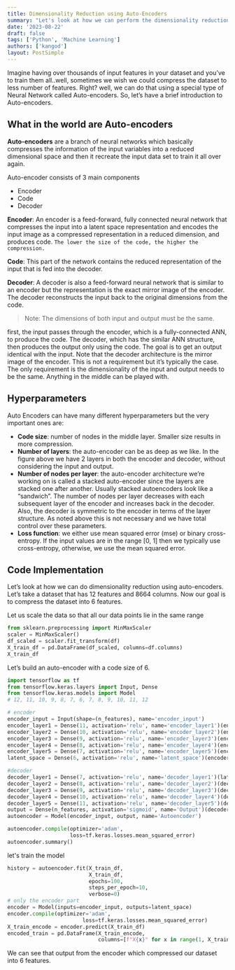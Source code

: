 ```yaml
---
title: Dimensionality Reduction using Auto-Encoders
summary: "Let's look at how we can perform the dimensionality reduction using the Auto-Encoders using Tensorflow"
date: '2023-08-22'
draft: false
tags: ['Python', 'Machine Learning']
authors: ['kangod']
layout: PostSimple
---
```


<TOCInline toc={props.toc} asDisclosure />

Imagine having over thousands of input features in your dataset and you’ve to train them all..well, sometimes we wish we could compress the dataset to less number of features. Right? well, we can do that using a special type of Neural Network called Auto-encoders.
So, let’s have a brief introduction to Auto-encoders.

## What in the world are Auto-encoders

**Auto-encoders** are a branch of neural networks which basically compresses the information of the input variables into a reduced dimensional space and then it recreate the input data set to train it all over again.

Auto-encoder consists of 3 main components

- Encoder
- Code
- Decoder

**Encoder**: An encoder is a feed-forward, fully connected neural network that compresses the input into a latent space representation and encodes the input image as a compressed representation in a reduced dimension, and produces code. `The lower the size of the code, the higher the compression.`

<CImage src="/static/blog/DcsT4AtAq8dxqbDHP_Uppg.webp" caption="Auto Encoder Architecture" />

**Code**: This part of the network contains the reduced representation of the input that is fed into the decoder.

**Decoder**: A decoder is also a feed-forward neural network that is similar to an encoder but the representation is the exact mirror image of the encoder. The decoder reconstructs the input back to the original dimensions from the code.

> Note: The dimensions of both input and output must be the same.

first, the input passes through the encoder, which is a fully-connected ANN, to produce the code. The decoder, which has the similar ANN structure, then produces the output only using the code. The goal is to get an output identical with the input. Note that the decoder architecture is the mirror image of the encoder. This is not a requirement but it’s typically the case. The only requirement is the dimensionality of the input and output needs to be the same. Anything in the middle can be played with.

## Hyperparameters

Auto Encoders can have many different hyperparameters but the very important ones are:

- **Code size**: number of nodes in the middle layer. Smaller size results in more compression.
- **Number of layers**: the auto-encoder can be as deep as we like. In the figure above we have 2 layers in both the encoder and decoder, without considering the input and output.
- **Number of nodes per layer**: the auto-encoder architecture we’re working on is called a stacked auto-encoder since the layers are stacked one after another. Usually stacked autoencoders look like a “sandwich”. The number of nodes per layer decreases with each subsequent layer of the encoder and increases back in the decoder. Also, the decoder is symmetric to the encoder in terms of the layer structure. As noted above this is not necessary and we have total control over these parameters.
- **Loss function**: we either use mean squared error (mse) or binary cross-entropy. If the input values are in the range [0, 1] then we typically use cross-entropy, otherwise, we use the mean squared error.

## Code Implementation

Let’s look at how we can do dimensionality reduction using auto-encoders. Let’s take a dataset that has 12 features and 8664 columns. Now our goal is to compress the dataset into 6 features.

<CImage
  src="/static/blog/5Lw8YLwLpAsq9wTNdSyDUA.webp"
  caption="Original dataset with 12 features"
/>

Let us scale the data so that all our data points lie in the same range

```py:autoencoder.py
from sklearn.preprocessing import MinMaxScaler
scaler = MinMaxScaler()
df_scaled = scaler.fit_transform(df)
X_train_df = pd.DataFrame(df_scaled, columns=df.columns)
X_train_df
```

<CImage src="/static/blog/6whoBrbY9x-2gzxbjJhWww.webp" caption="dataset after scaling" />

Let’s build an auto-encoder with a code size of 6.

```py:autoencoder.py
import tensorflow as tf
from tensorflow.keras.layers import Input, Dense
from tensorflow.keras.models import Model
# 12, 11, 10, 9, 8, 7, 6, 7, 8, 9, 10, 11, 12

# encoder
encoder_input = Input(shape=(n_features), name='encoder_input')
encoder_layer1 = Dense(11, activation='relu', name='encoder_layer1')(encoder_input)
encoder_layer2 = Dense(10, activation='relu', name='encoder_layer2')(encoder_layer1)
encoder_layer3 = Dense(9, activation='relu', name='encoder_layer3')(encoder_layer2)
encoder_layer4 = Dense(8, activation='relu', name='encoder_layer4')(encoder_layer3)
encoder_layer5 = Dense(7, activation='relu', name='encoder_layer5')(encoder_layer4)
latent_space = Dense(6, activation='relu', name='latent_space')(encoder_layer5)

#decoder
decoder_layer1 = Dense(7, activation='relu', name='decoder_layer1')(latent_space)
decoder_layer2 = Dense(8, activation='relu', name='decoder_layer2')(decoder_layer1)
decoder_layer3 = Dense(9, activation='relu', name='decoder_layer3')(decoder_layer2)
decoder_layer4 = Dense(10, activation='relu', name='decoder_layer4')(decoder_layer3)
decoder_layer5 = Dense(11, activation='relu', name='decoder_layer5')(decoder_layer4)
output = Dense(n_features, activation='sigmoid', name='Output')(decoder_layer5)
autoencoder = Model(encoder_input, output, name='Autoencoder')

autoencoder.compile(optimizer='adam',
                    loss=tf.keras.losses.mean_squared_error)
autoencoder.summary()
```

let's train the model

```py:autoencoder.py
history = autoencoder.fit(X_train_df,
                          X_train_df,
                          epochs=100,
                          steps_per_epoch=10,
                          verbose=0)
# only the encoder part
encoder = Model(inputs=encoder_input, outputs=latent_space)
encoder.compile(optimizer='adam',
                        loss=tf.keras.losses.mean_squared_error)
X_train_encode = encoder.predict(X_train_df)
encoded_train = pd.DataFrame(X_train_encode,
                             columns=[f"X{x}" for x in range(1, X_train_encode.shape[1]+1)])
```

<CImage src="/static/blog/7y62pJS6SXaorbOvOuW_ew.webp" caption="autoencoder model summary" />

<CImage
  src="/static/blog/ADFWIJH8y935y_q4YfNtlg.webp"
  caption="Compressed version of the original (12 features) dataset with 6 features"
/>

We can see that output from the encoder which compressed our dataset into 6 features.

<CImage
  src="/static/blog/lKNXKfS443uMV1WfyzwGg.webp"
  caption="Input Vs. Reconstruction plot. The red shaded portion shows the error between Original vs
  Reconstructed data."
/>
